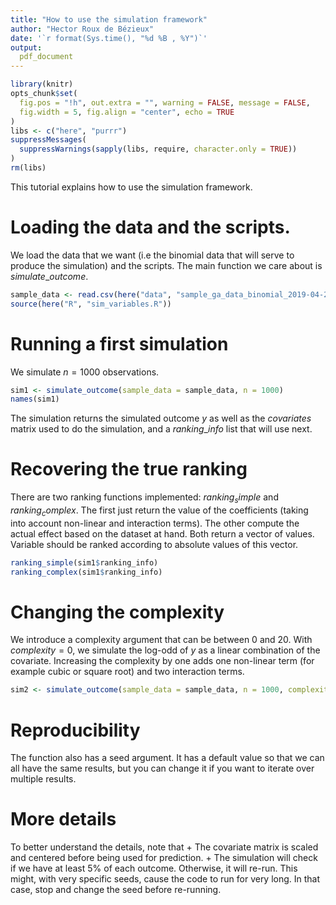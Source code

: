 ```yaml
---
title: "How to use the simulation framework"
author: "Hector Roux de Bézieux"
date: '`r format(Sys.time(), "%d %B , %Y")`'
output:
  pdf_document
---
```


```r
library(knitr)
opts_chunk$set(
  fig.pos = "!h", out.extra = "", warning = FALSE, message = FALSE,
  fig.width = 5, fig.align = "center", echo = TRUE
)
libs <- c("here", "purrr")
suppressMessages(
  suppressWarnings(sapply(libs, require, character.only = TRUE))
)
rm(libs)
```


This tutorial explains how to use the simulation framework.

# Loading the data and the scripts.

We load the data that we want (i.e the binomial data that will serve to produce the simulation) and the scripts. The main function we care about is $simulate\_outcome$.

```r
sample_data <- read.csv(here("data", "sample_ga_data_binomial_2019-04-26.csv"))
source(here("R", "sim_variables.R"))
```

# Running a first simulation

We simulate $n=1000$ observations.

```r
sim1 <- simulate_outcome(sample_data = sample_data, n = 1000)
names(sim1)
```

The simulation returns the simulated outcome $y$ as well as the $covariates$ matrix used to do the simulation, and a $ranking\_info$ list that will use next.

# Recovering the true ranking

There are two ranking functions implemented: $ranking_simple$ and $ranking_complex$. The first just return the value of the coefficients (taking into account non-linear and interaction terms). The other compute the actual effect based on the dataset at hand. Both return a vector of values. Variable should be ranked according to absolute values of this vector.

```r
ranking_simple(sim1$ranking_info)
ranking_complex(sim1$ranking_info)
```

# Changing the complexity

We introduce a complexity argument that can be between 0 and 20. With $complexity=0$, we simulate the log-odd of $y$ as a linear combination of the covariate. Increasing the complexity by one adds one non-linear term (for example cubic or square root) and two interaction terms.

```r
sim2 <- simulate_outcome(sample_data = sample_data, n = 1000, complexity = 10)
```

# Reproducibility

The function also has a seed argument. It has a default value so that we can all have the same results, but you can change it if you want to iterate over multiple results. 

# More details

To better understand the details, note that
+ The covariate matrix is scaled and centered before being used for prediction.
+ The simulation will check if we have at least $5\%$ of each outcome. Otherwise, it will re-run. This might, with very specific seeds, cause the code to run for very long. In that case, stop and change the seed before re-running.
